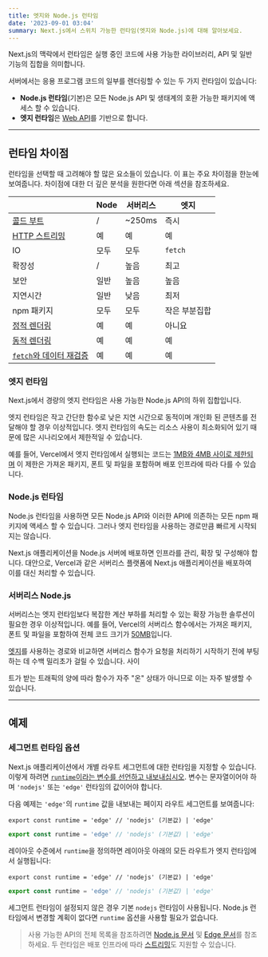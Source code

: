 ```yaml
---
title: 엣지와 Node.js 런타임
date: '2023-09-01 03:04'
summary: Next.js에서 스위치 가능한 런타임(엣지와 Node.js)에 대해 알아보세요.
---
```


<TOCInline toc={props.toc} asDisclosure />

Next.js의 맥락에서 런타임은 실행 중인 코드에 사용 가능한 라이브러리, API 및 일반 기능의 집합을 의미합니다.

서버에서는 응용 프로그램 코드의 일부를 렌더링할 수 있는 두 가지 런타임이 있습니다:

- **Node.js 런타임**(기본)은 모든 Node.js API 및 생태계의 호환 가능한 패키지에 액세스 할 수 있습니다.
- **엣지 런타임**은 [Web API](https://nextjs.org/docs/app/api-reference/edge)를 기반으로 합니다.

---

## 런타임 차이점

런타임을 선택할 때 고려해야 할 많은 요소들이 있습니다. 이 표는 주요 차이점을 한눈에 보여줍니다. 차이점에 대한 더 깊은 분석을 원한다면 아래 섹션을 참조하세요.

|                                                                                                          | Node   | 서버리스 | 엣지                |
| --------------------------------------------------------------------------------------------------------- | ------ | -------- | ------------------- |
| [콜드 부트](https://vercel.com/docs/concepts/get-started/compute#cold-and-hot-boots?utm_source=next-site&utm_medium=docs&utm_campaign=next-website)       | /      | ~250ms   | 즉시                |
| [HTTP 스트리밍](/docs/nextjs/routing/loading-ui-and-streaming)                    | 예     | 예       | 예                 |
| IO                                                                                                       | 모두   | 모두     | `fetch`            |
| 확장성                                                                                                   | /      | 높음     | 최고               |
| 보안                                                                                                     | 일반   | 높음     | 높음               |
| 지연시간                                                                                                | 일반   | 낮음     | 최저               |
| npm 패키지                                                                                               | 모두   | 모두     | 작은 부분집합      |
| [정적 렌더링](/docs/nextjs/rendering/server-components#정적-렌더링-기본-설정)  | 예     | 예       | 아니요             |
| [동적 렌더링](/docs/nextjs/rendering/server-components#동적-렌더링)        | 예     | 예       | 예                 |
| [`fetch`와 데이터 재검증](/docs/nextjs/data-fetching/fetching-caching-and-revalidating#데이터-재검증) | 예 | 예 | 예  |

### 엣지 런타임

Next.js에서 경량의 엣지 런타임은 사용 가능한 Node.js API의 하위 집합입니다.

엣지 런타임은 작고 간단한 함수로 낮은 지연 시간으로 동적이며 개인화 된 콘텐츠를 전달해야 할 경우 이상적입니다. 엣지 런타임의 속도는 리소스 사용이 최소화되어 있기 때문에 많은 시나리오에서 제한적일 수 있습니다.

예를 들어, Vercel에서 엣지 런타임에서 실행되는 코드는 [1MB와 4MB 사이로 제한되며](https://vercel.com/docs/concepts/limits/overview#edge-middleware-and-edge-functions-size) 이 제한은 가져온 패키지, 폰트 및 파일을 포함하며 배포 인프라에 따라 다를 수 있습니다.

### Node.js 런타임

Node.js 런타임을 사용하면 모든 Node.js API와 이러한 API에 의존하는 모든 npm 패키지에 액세스 할 수 있습니다. 그러나 엣지 런타임을 사용하는 경로만큼 빠르게 시작되지는 않습니다.

Next.js 애플리케이션을 Node.js 서버에 배포하면 인프라를 관리, 확장 및 구성해야 합니다. 대안으로, Vercel과 같은 서버리스 플랫폼에 Next.js 애플리케이션을 배포하여 이를 대신 처리할 수 있습니다.

### 서버리스 Node.js

서버리스는 엣지 런타임보다 복잡한 계산 부하를 처리할 수 있는 확장 가능한 솔루션이 필요한 경우 이상적입니다. 예를 들어, Vercel의 서버리스 함수에서는 가져온 패키지, 폰트 및 파일을 포함하여 전체 코드 크기가 [50MB](https://vercel.com/docs/concepts/limits/overview#serverless-function-size)입니다.

[엣지](https://vercel.com/docs/concepts/functions/edge-functions)를 사용하는 경로와 비교하면 서버리스 함수가 요청을 처리하기 시작하기 전에 부팅하는 데 수백 밀리초가 걸릴 수 있습니다. 사이

트가 받는 트래픽의 양에 따라 함수가 자주 "온" 상태가 아니므로 이는 자주 발생할 수 있습니다.

---

## 예제

### 세그먼트 런타임 옵션

Next.js 애플리케이션에서 개별 라우트 세그먼트에 대한 런타임을 지정할 수 있습니다. 이렇게 하려면 [`runtime`이라는 변수를 선언하고 내보내십시오](https://nextjs.org/docs/app/api-reference/file-conventions/route-segment-config). 변수는 문자열이어야 하며 `'nodejs'` 또는 `'edge'` 런타임의 값이어야 합니다.

다음 예제는 `'edge'`의 `runtime` 값을 내보내는 페이지 라우트 세그먼트를 보여줍니다:

```tsx filename="app/page.tsx" switcher
export const runtime = 'edge' // 'nodejs' (기본값) | 'edge'
```

```jsx filename="app/page.js" switcher
export const runtime = 'edge' // 'nodejs' (기본값) | 'edge'
```

레이아웃 수준에서 `runtime`을 정의하면 레이아웃 아래의 모든 라우트가 엣지 런타임에서 실행됩니다:

```tsx filename="app/layout.tsx" switcher
export const runtime = 'edge' // 'nodejs' (기본값) | 'edge'
```

```jsx filename="app/layout.js" switcher
export const runtime = 'edge' // 'nodejs' (기본값) | 'edge'
```

세그먼트 런타임이 설정되지 않은 경우 기본 `nodejs` 런타임이 사용됩니다. Node.js 런타임에서 변경할 계획이 없다면 `runtime` 옵션을 사용할 필요가 없습니다.


> 사용 가능한 API의 전체 목록을 참조하려면 [Node.js 문서](https://nodejs.org/docs/latest/api/) 및 [Edge 문서](https://nextjs.org/docs/app/api-reference/edge)를 참조하세요. 두 런타임은 배포 인프라에 따라 [스트리밍](/docs/nextjs/routing/loading-ui-and-streaming)도 지원할 수 있습니다.